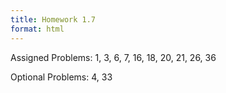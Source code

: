 ```yaml
---
title: Homework 1.7
format: html
---
```


Assigned Problems: 1, 3, 6, 7, 16, 18, 20, 21, 26, 36

Optional Problems: 4, 33

